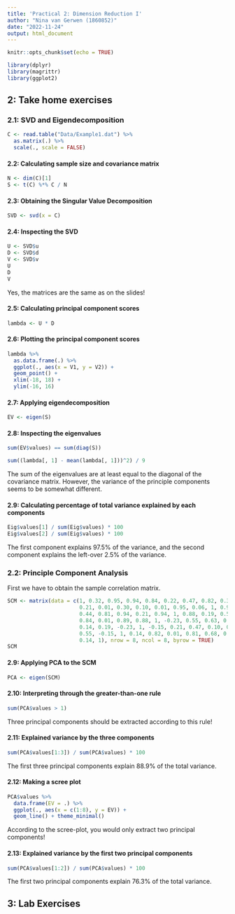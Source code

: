 ```yaml
---
title: 'Practical 2: Dimension Reduction I'
author: "Nina van Gerwen (1860852)"
date: "2022-11-24"
output: html_document
---
```


```r
knitr::opts_chunk$set(echo = TRUE)
```

```r
library(dplyr)
library(magrittr)
library(ggplot2)
```

## 2: Take home exercises

### 2.1: SVD and Eigendecomposition

```r
C <- read.table("Data/Example1.dat") %>%
  as.matrix(.) %>%
  scale(., scale = FALSE)
```


#### 2.2: Calculating sample size and covariance matrix

```r
N <- dim(C)[1]
S <- t(C) %*% C / N
```


#### 2.3: Obtaining the Singular Value Decomposition

```r
SVD <- svd(x = C)
```


#### 2.4: Inspecting the SVD

```r
U <- SVD$u
D <- SVD$d
V <- SVD$v
U
D
V
```

Yes, the matrices are the same as on the slides!

#### 2.5: Calculating principal component scores

```r
lambda <- U * D
```


#### 2.6: Plotting the principal component scores

```r
lambda %>%
  as.data.frame(.) %>%
  ggplot(., aes(x = V1, y = V2)) +
  geom_point() +
  xlim(-18, 18) +
  ylim(-16, 16)
```


#### 2.7: Applying eigendecomposition

```r
EV <- eigen(S)
```


#### 2.8: Inspecting the eigenvalues

```r
sum(EV$values) == sum(diag(S))

sum((lambda[, 1] - mean(lambda[, 1]))^2) / 9
```

The sum of the eigenvalues are at least equal to the diagonal of the
covariance matrix. However, the variance of the principle components
seems to be somewhat different.

#### 2.9: Calculating percentage of total variance explained by each components

```r
Eig$values[1] / sum(Eig$values) * 100
Eig$values[2] / sum(Eig$values) * 100
```

The first component explains 97.5% of the variance, and the second component
explains the left-over 2.5%  of the variance.

### 2.2: Principle Component Analysis

First we have to obtain the sample correlation matrix.

```r
SCM <- matrix(data = c(1, 0.32, 0.95, 0.94, 0.84, 0.22, 0.47, 0.82, 0.32, 1, 0.06,
                       0.21, 0.01, 0.30, 0.10, 0.01, 0.95, 0.06, 1, 0.94, 0.89, 0.14,
                       0.44, 0.81, 0.94, 0.21, 0.94, 1, 0.88, 0.19, 0.50, 0.68,
                       0.84, 0.01, 0.89, 0.88, 1, -0.23, 0.55, 0.63, 0.22, 0.30,
                       0.14, 0.19, -0.23, 1, -0.15, 0.21, 0.47, 0.10, 0.44, 0.50,
                       0.55, -0.15, 1, 0.14, 0.82, 0.01, 0.81, 0.68, 0.63, 0.21,
                       0.14, 1), nrow = 8, ncol = 8, byrow = TRUE)
SCM
```

#### 2.9: Applying PCA to the SCM

```r
PCA <- eigen(SCM)
```

#### 2.10: Interpreting through the greater-than-one rule

```r
sum(PCA$values > 1)
```

Three principal components should be extracted according to this rule!

#### 2.11: Explained variance by the three components

```r
sum(PCA$values[1:3]) / sum(PCA$values) * 100
```

The first three principal components explain 88.9% of the total variance.

#### 2.12: Making a scree plot

```r
PCA$values %>%
  data.frame(EV = .) %>%
  ggplot(., aes(x = c(1:8), y = EV)) +
  geom_line() + theme_minimal()
```

According to the scree-plot, you would only extract two principal components!

#### 2.13: Explained variance by the first two principal components

```r
sum(PCA$values[1:2]) / sum(PCA$values) * 100
```

The first two principal components explain 76.3% of the total variance.

## 3: Lab Exercises




